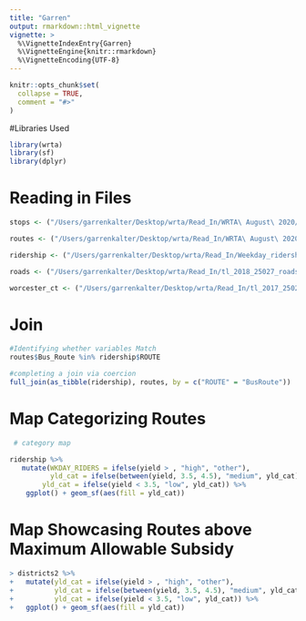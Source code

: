 ```yaml
---
title: "Garren"
output: rmarkdown::html_vignette
vignette: >
  %\VignetteIndexEntry{Garren}
  %\VignetteEngine{knitr::rmarkdown}
  %\VignetteEncoding{UTF-8}
---
```


```r
knitr::opts_chunk$set(
  collapse = TRUE,
  comment = "#>"
)
```


#Libraries Used
```r
library(wrta)
library(sf)
library(dplyr)
```

# Reading in Files
```r
stops <- ("/Users/garrenkalter/Desktop/wrta/Read_In/WRTA\ August\ 2020/Active_WRTA_Bus_Stops_Aug2020.shp" ) %>% st_read() 

routes <- ("/Users/garrenkalter/Desktop/wrta/Read_In/WRTA\ August\ 2020/Active_WRTA_Routes_Aug2020.shp") %>% st_read() %>% st_zm() %>% plot()

ridership <- ("/Users/garrenkalter/Desktop/wrta/Read_In/Weekday_ridership.xlsx") %>% st_read()

roads <- ("/Users/garrenkalter/Desktop/wrta/Read_In/tl_2018_25027_roads/tl_2018_25027_roads.shp") %>% st_read() %>% plot()

worcester_ct <- ("/Users/garrenkalter/Desktop/wrta/Read_In/tl_2017_25027_faces/tl_2017_25027_faces.shp") %>% st_read() %>% plot()

```

# Join
```r
#Identifying whether variables Match
routes$Bus_Route %in% ridership$ROUTE

#completing a join via coercion
full_join(as_tibble(ridership), routes, by = c("ROUTE" = "BusRoute"))

```


# Map Categorizing Routes
```r
 # category map

ridership %>% 
   mutate(WKDAY_RIDERS = ifelse(yield > , "high", "other"), 
          yld_cat = ifelse(between(yield, 3.5, 4.5), "medium", yld_cat),
        yld_cat = ifelse(yield < 3.5, "low", yld_cat)) %>% 
    ggplot() + geom_sf(aes(fill = yld_cat))
```

# Map Showcasing Routes above Maximum Allowable Subsidy

```r
> districts2 %>% 
+   mutate(yld_cat = ifelse(yield > , "high", "other"), 
+          yld_cat = ifelse(between(yield, 3.5, 4.5), "medium", yld_cat),
+          yld_cat = ifelse(yield < 3.5, "low", yld_cat)) %>% 
+   ggplot() + geom_sf(aes(fill = yld_cat))
```

